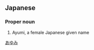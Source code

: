 ==Japanese==
{{ja-kanjitab|杏|結|実}}

===Proper noun===
{{ja-pos|proper|あゆみ}}
# Ayumi, a female Japanese given name

[[Category:Japanese female given names|あゆみ]]